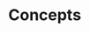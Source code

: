 
# Concepts

<Resources title='iroh components'>
  <Resource
    href='/docs/components/documents'
    name='Documents'
    description='Documents are portable, syncable key-value stores'
    icon='CodeBracketIcon'
    pattern={{ y: 32, squares: [[0, 2], [1, 4]] }}
  />
  <Resource
    href='/docs/components/blobs'
    name='SDKs'
    description='Content-addressable storage & transfer of any-sized binary data'
    icon='ArchiveBoxIcon'
    pattern={{ y: -6, squares: [[-1, 2], [1, 3]] }}
  />
  <Resource
    href='/docs/components/net'
    name='Todos Example'
    description='Connect to any device by node ID'
    icon='UserIcon'
    pattern={{ y: 16, squares:[[0, 1],[1, 3]] }}
  />
</Resources>
